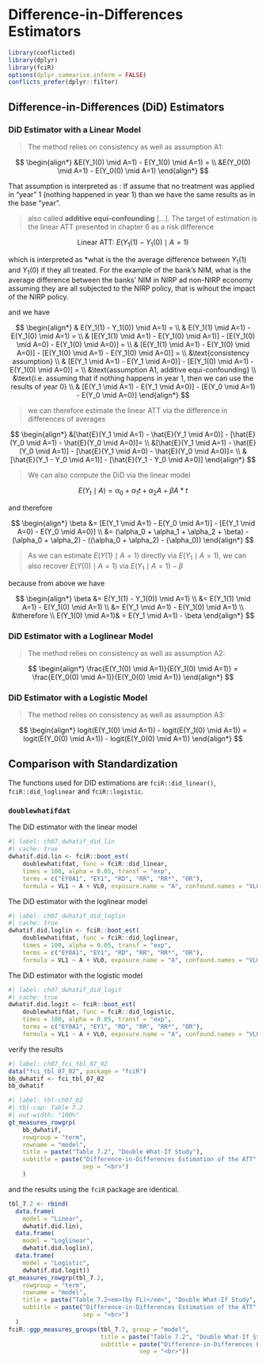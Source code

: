 # Difference-in-Differences Estimators {#did}

```r
library(conflicted)
library(dplyr)
library(fciR)
options(dplyr.summarise.inform = FALSE)
conflicts_prefer(dplyr::filter)
```


## Difference-in-Differences (DiD) Estimators

### DiD Estimator with a Linear Model

> The method relies on consistency as well as assumption A1:

$$
\begin{align*}
&E(Y_1(0) \mid A=1) - E(Y_1(0) \mid A=1) = \\
&E(Y_0(0) \mid A=1) - E(Y_0(0) \mid A=1)
\end{align*}
$$

That assumption is interpreted as : If assume that no treatment was applied in "year" 1 (nothing happened in year 1) than we have the same results as in the base "year".

> also called **additive equi-confounding** \[...\]. The target of estimation is the linear ATT presented in chapter 6 as a risk difference

$$
\text{Linear ATT:} \: E(Y_1(1) - Y_1(0) \mid A=1)
$$ 

which is interpreted as \*what is the the average difference between $Y_1(1)$ and $Y_1(0)$ if they all treated. For the example of the bank's NIM, what is the average difference between the banks' NIM in NIRP ad non-NIRP economy assuming they are all subjected to the NIRP policy, that is wihout the impact of the NIRP policy.

and we have

$$
\begin{align*}
& E(Y_1(1) - Y_1(0)) \mid A=1) = \\
& E(Y_1(1) \mid A=1) - E(Y_1(0) \mid A=1) = \\
& [E(Y_1(1) \mid A=1) - E(Y_1(0) \mid A=1)] - [E(Y_1(0) \mid A=0) - E(Y_1(0) \mid A=0)] = \\
& [E(Y_1(1) \mid A=1) - E(Y_1(0) \mid A=0)] - [E(Y_1(0) \mid A=1) - E(Y_1(0) \mid A=0)] = \\
&\text{consistency assumption} \\
& [E(Y_1 \mid A=1) - E(Y_1 \mid A=0)] - [E(Y_1(0) \mid A=1) - E(Y_1(0) \mid A=0)] = \\
&\text{assumption A1, additive equi-confounding} \\
&\text{i.e. assuming that if nothing happens in year 1, then we can use the results of year 0} \\
& [E(Y_1 \mid A=1) - E(Y_1 \mid A=0)] - [E(Y_0 \mid A=1) - E(Y_0 \mid A=0)]
\end{align*}
$$

> we can therefore estimate the linear ATT via the difference in differences of averages

$$
\begin{align*}
&[\hat{E}(Y_1 \mid A=1) - \hat{E}(Y_1 \mid A=0)] - [\hat{E}(Y_0 \mid A=1) - \hat{E}(Y_0 \mid A=0)]= \\
&[\hat{E}(Y_1 \mid A=1) - \hat{E}(Y_0 \mid A=1)] - [\hat{E}(Y_1 \mid A=0) - \hat{E}(Y_0 \mid A=0)]= \\
&[\hat{E}(Y_1 - Y_0 \mid A=1)] - [\hat{E}(Y_1 - Y_0 \mid A=0)]
\end{align*}
$$

> We can also compute the DiD via the linear model

$$
E(Y_t \mid A) = \alpha_0 + \alpha_1 t + \alpha_2 A + \beta A * t
$$

and therefore

$$
\begin{align*}
\beta &= [E(Y_1 \mid A=1) - E(Y_0 \mid A=1)] - [E(Y_1 \mid A=0) - E(Y_0 \mid A=0)] \\
&= (\alpha_0 + \alpha_1 + \alpha_2 + \beta) - (\alpha_0 + \alpha_2) - 
((\alpha_0 + \alpha_2) - (\alpha_0))
\end{align*}
$$

> As we can estimate $E(Y(1) \mid A=1)$ directly via $E(Y_1 \mid A=1)$, we can also recover $E(Y(0) \mid A=1)$ via $E(Y_1 \mid A=1) - \beta$

because from above we have

$$
\begin{align*}
\beta &= E(Y_1(1) - Y_1(0)) \mid A=1) \\
&= E(Y_1(1) \mid A=1) - E(Y_1(0) \mid A=1) \\
&= E(Y_1 \mid A=1) - E(Y_1(0) \mid A=1) \\
&\therefore \\
E(Y_1(0) \mid A=1)& = E(Y_1 \mid A=1) - \beta
\end{align*}
$$

### DiD Estimator with a Loglinear Model

> The method relies on consistency as well as assumption A2:

$$
\begin{align*}
\frac{E(Y_1(0) \mid A=1)}{E(Y_1(0) \mid A=1)} =
\frac{E(Y_0(0) \mid A=1)}{E(Y_0(0) \mid A=1)}
\end{align*}
$$

### DiD Estimator with a Logistic Model

> The method relies on consistency as well as assumption A3:

$$
\begin{align*}
logit(E(Y_1(0) \mid A=1)) - logit(E(Y_1(0) \mid A=1)) =
logit(E(Y_0(0) \mid A=1)) - logit(E(Y_0(0) \mid A=1))
\end{align*}
$$

## Comparison with Standardization

The functions used for DID estimations are `fciR::did_linear()`, `fciR::did_loglinear` and `fciR::logistic`.

### `doublewhatifdat`

The DiD estimator with the linear model

```r
#| label: ch07_dwhatif_did_lin
#| cache: true
dwhatif.did.lin <- fciR::boot_est(
    doublewhatifdat, func = fciR::did_linear,
    times = 100, alpha = 0.05, transf = "exp",
    terms = c("EY0A1", "EY1", "RD", "RR", "RR*", "OR"),
    formula = VL1 ~ A + VL0, exposure.name = "A", confound.names = "VL0")
```

The DiD estimator with the loglinear model

```r
#| label: ch07_dwhatif_did_loglin
#| cache: true
dwhatif.did.loglin <- fciR::boot_est(
    doublewhatifdat, func = fciR::did_loglinear,
    times = 100, alpha = 0.05, transf = "exp",
    terms = c("EY0A1", "EY1", "RD", "RR", "RR*", "OR"),
    formula = VL1 ~ A + VL0, exposure.name = "A", confound.names = "VL0")
```

The DiD estimator with the logistic model

```r
#| label: ch07_dwhatif_did_logit
#| cache: true
dwhatif.did.logit <- fciR::boot_est(
    doublewhatifdat, func = fciR::did_logistic,
    times = 100, alpha = 0.05, transf = "exp",
    terms = c("EY0A1", "EY1", "RD", "RR", "RR*", "OR"),
    formula = VL1 ~ A + VL0, exposure.name = "A", confound.names = "VL0")
```

verify the results

```r
#| label: ch07_fci_tbl_07_02
data("fci_tbl_07_02", package = "fciR")
bb_dwhatif <- fci_tbl_07_02
bb_dwhatif
```

```r
#| label: tbl-ch07_02
#| tbl-cap: Table 7.2
#| out-width: "100%"
gt_measures_rowgrp(
    bb_dwhatif, 
    rowgroup = "term",
    rowname = "model",
    title = paste("Table 7.2", "Double What-If Study"), 
    subtitle = paste("Difference-in-Differences Estimation of the ATT",
                     sep = "<br>")
    )
```

and the results using the `fciR` package are identical.

```r
tbl_7.2 <- rbind(
  data.frame(
    model = "Linear",
    dwhatif.did.lin), 
  data.frame(
    model = "Loglinear",
    dwhatif.did.loglin),
  data.frame(
    model = "Logistic",
    dwhatif.did.logit))
gt_measures_rowgrp(tbl_7.2,
    rowgroup = "term",
    rowname = "model",
    title = paste("Table 7.2<em>(by FL)</em>", "Double What-If Study", sep = "<br>"), 
    subtitle = paste("Difference-in-Differences Estimation of the ATT",
                     sep = "<br>")
  )
fciR::ggp_measures_groups(tbl_7.2, group = "model", 
                          title = paste("Table 7.2", "Double What-If Study"),
                          subtitle = paste("Difference-in-Differences Estimation of the ATT",
                                     sep = "<br>"))
```
